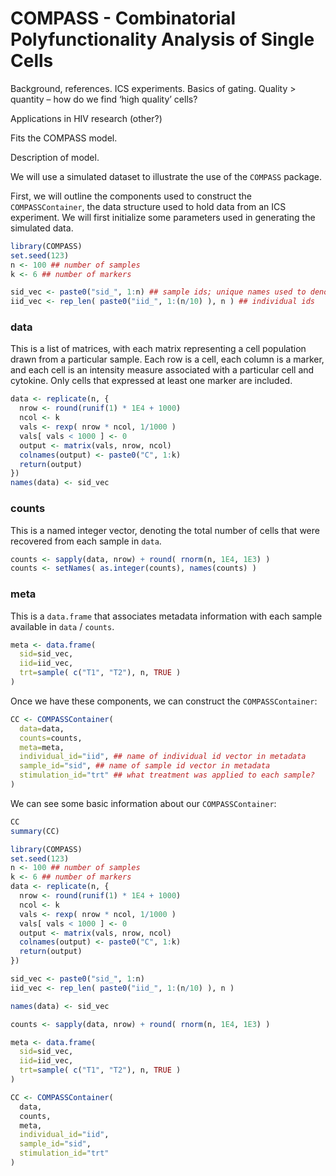 # COMPASS - Combinatorial Polyfunctionality Analysis of Single Cells

Background, references. ICS experiments. Basics of gating.
Quality > quantity -- how do we find 'high quality' cells?

Applications in HIV research (other?)

Fits the COMPASS model.

Description of model.

We will use a simulated dataset to illustrate the use of the `COMPASS` package.

First, we will outline the components used to construct the `COMPASSContainer`,
the data structure used to hold data from an ICS experiment. We will first
initialize some parameters used in generating the simulated data.

```r
library(COMPASS)
set.seed(123)
n <- 100 ## number of samples
k <- 6 ## number of markers

sid_vec <- paste0("sid_", 1:n) ## sample ids; unique names used to denote samples
iid_vec <- rep_len( paste0("iid_", 1:(n/10) ), n ) ## individual ids
```

### data

This is a list of matrices, with each matrix
representing a cell population drawn from a particular sample. Each row is a
cell, each column is a marker, and each cell is an intensity measure associated
with a particular cell and cytokine. Only cells that expressed at least one
marker are included.

```r
data <- replicate(n, {
  nrow <- round(runif(1) * 1E4 + 1000)
  ncol <- k
  vals <- rexp( nrow * ncol, 1/1000 )
  vals[ vals < 1000 ] <- 0
  output <- matrix(vals, nrow, ncol)
  colnames(output) <- paste0("C", 1:k)
  return(output)
})
names(data) <- sid_vec
```

### counts

This is a named integer vector, denoting the total number of cells that were
recovered from each sample in `data`.

```r
counts <- sapply(data, nrow) + round( rnorm(n, 1E4, 1E3) )
counts <- setNames( as.integer(counts), names(counts) )
```

### meta

This is a `data.frame` that associates metadata information with each sample
available in `data` / `counts`.

```r
meta <- data.frame(
  sid=sid_vec,
  iid=iid_vec,
  trt=sample( c("T1", "T2"), n, TRUE )
)
```

Once we have these components, we can construct the `COMPASSContainer`:

```r
CC <- COMPASSContainer(
  data=data,
  counts=counts,
  meta=meta,
  individual_id="iid", ## name of individual id vector in metadata
  sample_id="sid", ## name of sample id vector in metadata
  stimulation_id="trt" ## what treatment was applied to each sample?
)
```

We can see some basic information about our `COMPASSContainer`:

```r
CC
summary(CC)
```


```r
library(COMPASS)
set.seed(123)
n <- 100 ## number of samples
k <- 6 ## number of markers
data <- replicate(n, {
  nrow <- round(runif(1) * 1E4 + 1000)
  ncol <- k
  vals <- rexp( nrow * ncol, 1/1000 )
  vals[ vals < 1000 ] <- 0
  output <- matrix(vals, nrow, ncol)
  colnames(output) <- paste0("C", 1:k)
  return(output)
})

sid_vec <- paste0("sid_", 1:n)
iid_vec <- rep_len( paste0("iid_", 1:(n/10) ), n )

names(data) <- sid_vec

counts <- sapply(data, nrow) + round( rnorm(n, 1E4, 1E3) )

meta <- data.frame(
  sid=sid_vec,
  iid=iid_vec,
  trt=sample( c("T1", "T2"), n, TRUE )
)

CC <- COMPASSContainer(
  data,
  counts,
  meta,
  individual_id="iid",
  sample_id="sid",
  stimulation_id="trt"
) 
```

